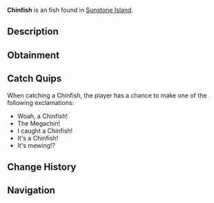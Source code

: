{{FishInfobox
|image          = Chinfish.png
|rarity         = Uncommon
|sea            = First Sea
|location       = [[Sunstone Island]]
|sublocation    = 
|sources        = Fishing Rod
|radar_location = 
|xp             = 40
|weather        = Rain
|time           = 
|season         = Autumn, Winter
|bait           = 
|base_weight    = 4
|base_value     = 85
|weight_range   = 2
|base_chance    = 70
|base_resil     = 80
}}
'''Chinfish''' is an {{Rarity|Uncommon}} fish found in [[Sunstone Island]].

== Description ==
{{Description|The Chinfish is a peculiar species with a distinct chin-like protrusion on its lower jaw. They are sluggish swimmers and are an interesting catch to have on the other side of your line.|Bestiary Entry}}

== Obtainment ==
{{Description|Caught near Sunstone Island.|Bestiary Hint}}
{{Fish Availability|
Sunstone Island
|top_rods      = 
Free Spirit Rod\181522.45\134812.1;
Azure Of Lagoon\178307.58\150746.35;
Leviathan's Fang Rod\177399.1\169256.2;
Trident Rod\174960.89\108041.75;
No-Life Rod\171215.29\154366.99;
Training Rod\147146.72\165993.54;
Flimsy Rod\119201.67\109519.99;
Resourceful Rod\151749.78\105481.26;
Fast Rod\153748.31\153748.31;
Seraphic Rod\153906.54\153541.51;
Blazebringer Rod\159380.39\139593.88;
Verdant Shear Rod\158844.34\131384.75;
Zeus Rod\158325.1\131047.87;
Depthseeker Rod\156846.14\119869.45;
Avalanche Rod\155528.53\107595.06;
Challenger's Rod\155379.47\140538.47;
Volcanic Rod\154635.38\108280.23;
Astralhook Rod\150566.42\69616.49;
Rod Of The Depths\149055.91\127520.07;
Rod Of The Forgotten Fang\148773.63\140204.99;
Ethereal Prism Rod\148613.57\110122.04;
Rod Of The Exalted One\143879.89\125424.52;
Steady Rod\77264.36\57296.64
|recommended   = Trident Rod
}}

== Catch Quips ==
When catching a Chinfish, the player has a chance to make one of the following exclamations:
* Woah, a Chinfish!
* The Megachin!
* I caught a Chinfish!
* It's a Chinfish!
* It's mewing!?

== Change History ==
{{Change History|{{subst:Current Version}}}}

== Navigation ==
{{Fish Navbox|Sunstone Island}}